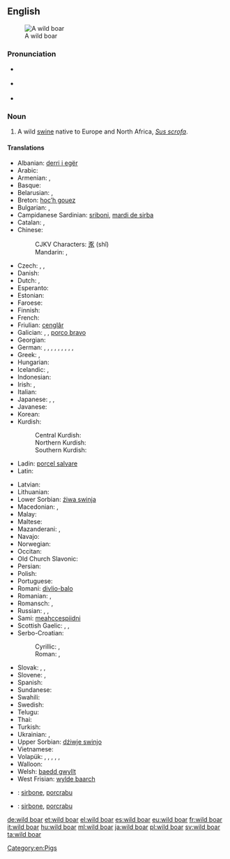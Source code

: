 {{wikipedia}}
==English==
[[Image:Zwijntje.JPG|thumb|A wild boar]]

===Pronunciation===
* {{a|US}} {{IPA|/ˈwaɪld ˈboɹ/}}
* {{a|RP}} {{IPA|/ˈwaɪld ˈbɔː/}}
* {{audio|en-uk-wild boar.ogg|Audio (UK)}}

===Noun===
{{en-noun|head=[[wild]] [[boar]]}}

# A wild [[swine]] native to Europe and North Africa, ''[[Sus scrofa]]''.

====Translations====
{{trans-top|''Sus scrofa''}}
* Albanian: [[derri i egër]]
* Arabic: {{t-|ar|خنزير بري|m|tr=xanzīr bariyy|sc=Arab}}
* Armenian: {{t-|hy|վայրի խոզ|tr=vayri xoz}}, {{t-|hy|վարազ|tr=varaz}}
* Basque: {{t+|eu|basurde}}
* Belarusian: {{t-|be|кабан|m|tr=kabán|sc=Cyrl}}, {{t-|be|дзік|m|tr=dzik|sc=Cyrl}}
* Breton: [[hoc’h gouez]]
* Bulgarian: {{t-|bg|дива свиня|tr=díva svinjá|f}}, {{t+|bg|глиган|m|tr=gligan}}
* Campidanese Sardinian: [[sriboni]], [[mardi de sirba]]
* Catalan: {{t+|ca|senglar|m}}, {{t-|ca|porc senglar|m}}
* Chinese:
*: CJKV Characters: [[豕]] (shǐ)
*: Mandarin: {{t|cmn|野豬|sc=Hani}}, {{t|cmn|野猪|tr=yězhū|sc=Hani}}
* Czech: {{t+|cs|divočák|m}}, {{t-|cs|kanec|m}}, {{t+|cs|prase divoké|n}}
* Danish: {{t-|da|vildsvin|c}}
* Dutch: {{t+|nl|everzwijn|n}}, {{t+|nl|wild zwijn|n}}
* Esperanto: {{t-|eo|apro}}
* Estonian: {{t-|et|metssiga}}
* Faroese: {{t-|fo|villsvín}}
* Finnish: {{t-|fi|villisika}}
* French: {{t+|fr|sanglier|m}}
* Friulian: [[cenglâr]]
* Galician: {{t+|gl|xabaril|m}}, {{t+|gl|xabarín|m}}, [[porco bravo]] {{g|m}}
* Georgian: {{t-|ka|ქოსმენი|tr=kosmeni|sc=Geor}}
* German: {{t+|de|Wildschwein|n}}, {{qualifier|collective}} {{t-|de|Wildschweinrudel|n}}, {{t-|de|Wildeber|m}}, {{t-|de|Wildsau|f}}, {{qualifier|from [[DWB]]}} {{t-|de|Bacher|m}}, {{t+|de|Keiler|m}}, {{t+|de|Bache|f}}, {{qualifier|hunting, collective}} {{t+|de|Schwarzwild|n}}, {{qualifier|young offspring}} {{t+|de|Frischling|m}}, {{qualifier|colloquial}} {{t+|de|Schwarzkittel|n}}
* Greek: {{t+|el|κάπρος|m|tr=kápros}}, {{t+|el|αγριογούρουνο|n|tr=agriogúruno}}
* Hungarian: {{t+|hu|vaddisznó}}
* Icelandic: {{t-|is|villisvín|n}}, {{t-|is|villigöltur|m}}
* Indonesian: {{t+|id|babi hutan}}
* Irish: {{t-|ga|torc|m}}, {{t-|ga|torc allta|m}}
* Italian: {{t+|it|cinghiale|m}}
* Japanese: {{t-|ja|野猪|tr=やちょ, yacho|sc=Jpan}}, {{t+|ja|猪|tr=いのしし, inoshishi|sc=Jpan}}, {{t-|ja|イノシシ|tr=inoshishi|sc=Jpan}}
* Javanese: {{t-|jv|celeng}}
* Korean: {{t+|ko|멧돼지|tr=metdwaeji}}
* Kurdish:
*: Central Kurdish: {{tø|ckb|بەراز|tr=beraz|sc=ku-Arab}}
*: Northern Kurdish: {{t+|kmr|beraz}}
*: Southern Kurdish: {{tø|sdh|وەراز|tr=weraz}}
* Ladin: [[porcel salvare]]
* Latin: {{t-|la|aper|m}}
{{trans-mid}}
* Latvian: {{t-|lv|mežacūka}}
* Lithuanian: {{t+|lt|šernas}}
* Lower Sorbian: [[źiwa swinja]]
* Macedonian: {{t-|mk|дива свиња|tr=díva svínja|f}}, {{t-|mk|вепар|m|tr=vépar}}
* Malay: {{t-|ms|babi hutan}}
* Maltese: {{t-|mt|ħanżir salvaġġ|m}}
* Mazanderani: {{tø|mzn|وراز|tr=verâz|sc=ps-Arab}}, {{tø|mzn|براز|tr=berâz}}
* Navajo: {{tø|nv|bisóodi ałchiní}}
* Norwegian: {{t+|no|villsvin|n}}
* Occitan: {{t+|oc|singlar|m}}
* Old Church Slavonic: {{tø|cu|вєпрь|m|tr=veprĭ|sc=Cyrs}}
* Persian: {{t+|fa|گراز|tr=gorâz|sc=fa-Arab}}
* Polish: {{t+|pl|dzik|m}}
* Portuguese: {{t+|pt|javali|m}}
* Romani: [[divlio-balo]] {{g|m}}
* Romanian: {{t-|ro|mistreț}}, {{t-|ro|vier}}
* Romansch: {{t-|rm|ver|m}}, {{t-|rm|portg selvadi|m}}
* Russian: {{t+|ru|кабан|m|tr=kabán}}, {{t+|ru|вепрь|m|tr=véprʹ}}, {{t-|ru|дикая свинья|f|tr=díkaja svinʹjá|sc=Cyrl}}
* Sami: [[meahccespiidni]]
* Scottish Gaelic: {{t-|gd|torc|m}}, {{t-|gd|torc allaidh|m}}, {{t-|gd|torc fiadhaich|m}}
* Serbo-Croatian:
*: Cyrillic: {{t-|sh|дивљa свиња|f}}, {{t-|sh|вепар|m}}
*: Roman: {{t-|sh|divlja svinja|f}}, {{t-|sh|vepar|m}}
* Slovak: {{t-|sk|diviak|m}}, {{t-|sk|kanec|m}}, {{t-|sk|diviak lesný|m}}
* Slovene: {{t-|sl|divji prašič|m}}, {{t+|sl|merjasec|m}}
* Spanish: {{t+|es|jabalí|m}}
* Sundanese: {{t+|su|bagong}}
* Swahili: {{t-|sw|jivi}}
* Swedish: {{t+|sv|vildsvin|c}}
* Telugu: {{t+|te|అడవిపంది|tr=adavi-paMdi}}
* Thai: {{t-|th|หมูป่า|tr=mŏo pàa}}
* Turkish: {{t+|tr|yaban domuzu}}
* Ukrainian: {{t+|uk|кабан|m|tr=kabán|sc=Cyrl}}, {{t-|uk|вепр|m|tr=vepr|sc=Cyrl}}
* Upper Sorbian: [[dźiwje swinjo]]
* Vietnamese: {{t+|vi|lợn rừng}}
* Volapük: {{qualifier|[[♂]][[♀]]}} {{t+|vo|saglied}}, {{qualifier|♂}} {{t+|vo|hisaglied}}, {{qualifier|♀}} {{t+|vo|jisaglied}}, {{qualifier|♂♀ offspring}} {{t-|vo|sagliedül}}, {{qualifier|♂ offspring}} {{t-|vo|hisagliedül}}, {{qualifier|♀ offspring}} {{t-|vo|jisagliedül}}
* Walloon: {{t+|wa|singlé}}
* Welsh: [[baedd gwyllt]]
* West Frisian: [[wylde baarch]]
{{trans-bottom}}

{{checktrans-top}}
* {{ttbc|sdn}}: [[sirbone]], [[porcrabu]] {{g|m}}
{{trans-mid}}
* {{ttbc|sdc}}: [[sirbone]], [[porcrabu]] {{g|m}}
{{trans-bottom}}

{{commons}}

[[Category:en:Pigs]]

[[de:wild boar]]
[[et:wild boar]]
[[el:wild boar]]
[[es:wild boar]]
[[eu:wild boar]]
[[fr:wild boar]]
[[it:wild boar]]
[[hu:wild boar]]
[[ml:wild boar]]
[[ja:wild boar]]
[[pl:wild boar]]
[[sv:wild boar]]
[[ta:wild boar]]